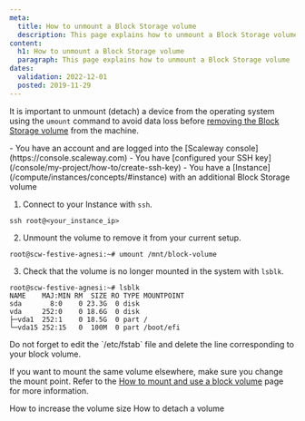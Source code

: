```yaml
---
meta:
  title: How to unmount a Block Storage volume
  description: This page explains how to unmount a Block Storage volume
content:
  h1: How to unmount a Block Storage volume
  paragraph: This page explains how to unmount a Block Storage volume
dates:
  validation: 2022-12-01
  posted: 2019-11-29
---
```


It is important to unmount (detach) a device from the operating system using the `umount` command to avoid data loss before [removing the Block Storage volume](/storage/block/how-to/detach-a-volume/) from the machine. 

<Message type="requirement">
  - You have an account and are logged into the [Scaleway console](https://console.scaleway.com) 
  - You have [configured your SSH key](/console/my-project/how-to/create-ssh-key)
  - You have a [Instance](/compute/instances/concepts/#instance) with an additional Block Storage volume
</Message>

1. Connect to your Instance with `ssh`.
  ```
  ssh root@<your_instance_ip>
  ```
2. Unmount the volume to remove it from your current setup.
  ```
  root@scw-festive-agnesi:~# umount /mnt/block-volume
  ```
3.  Check that the volume is no longer mounted in the system with `lsblk`.
  ```
  root@scw-festive-agnesi:~# lsblk
  NAME    MAJ:MIN RM  SIZE RO TYPE MOUNTPOINT
  sda       8:0    0 23.3G  0 disk
  vda     252:0    0 18.6G  0 disk
  ├─vda1  252:1    0 18.5G  0 part /
  └─vda15 252:15   0  100M  0 part /boot/efi
  ```
  <Message type="important">
  Do not forget to edit the `/etc/fstab` file and delete the line corresponding to your block volume.

  </Message>

If you want to mount the same volume elsewhere, make sure you change the mount point.
Refer to the [How to mount and use a block volume](/storage/block/how-to/mount-and-use-volume/) page for more information.


<Navigation title="See Also">
  <PreviousButton to="/storage/block/how-to/increase-block-volume/">How to increase the volume size</PreviousButton>
  <NextButton to="/storage/block/how-to/detach-a-volume/">How to detach a volume</NextButton>
</Navigation>
